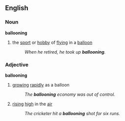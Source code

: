 ==English==
===Noun===
'''ballooning'''
# the [[sport]] or [[hobby]] of [[flying]] in a [[balloon]]
#:''When he retired, he took up '''ballooning'''.''
===Adjective===
'''ballooning'''
# [[growing]] [[rapidly]] as a balloon
#:''The '''ballooning''' economy was out of control.''
# [[rising]] [[high]] in the [[air]]
#:''The cricketer hit a '''ballooning''' shot for six runs.''